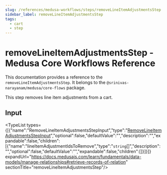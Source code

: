 ```yaml
---
slug: /references/medusa-workflows/steps/removeLineItemAdjustmentsStep
sidebar_label: removeLineItemAdjustmentsStep
tags:
  - cart
  - step
---
```



# removeLineItemAdjustmentsStep - Medusa Core Workflows Reference

This documentation provides a reference to the `removeLineItemAdjustmentsStep`. It belongs to the `@srinivas-narayanam/medusa/core-flows` package.

This step removes line item adjustments from a cart.

## Input

<TypeList types={[{"name":"RemoveLineItemAdjustmentsStepInput","type":"[RemoveLineItemAdjustmentsStepInput](../../../../interfaces/core_flows.RemoveLineItemAdjustmentsStepInput/page.mdx)","optional":false,"defaultValue":"","description":"","expandable":false,"children":[{"name":"lineItemAdjustmentIdsToRemove","type":"`string`[]","description":"","optional":false,"defaultValue":"","expandable":false,"children":[]}]}]} expandUrl="https://docs.medusajs.com/learn/fundamentals/data-models/manage-relationships#retrieve-records-of-relation" sectionTitle="removeLineItemAdjustmentsStep"/>
